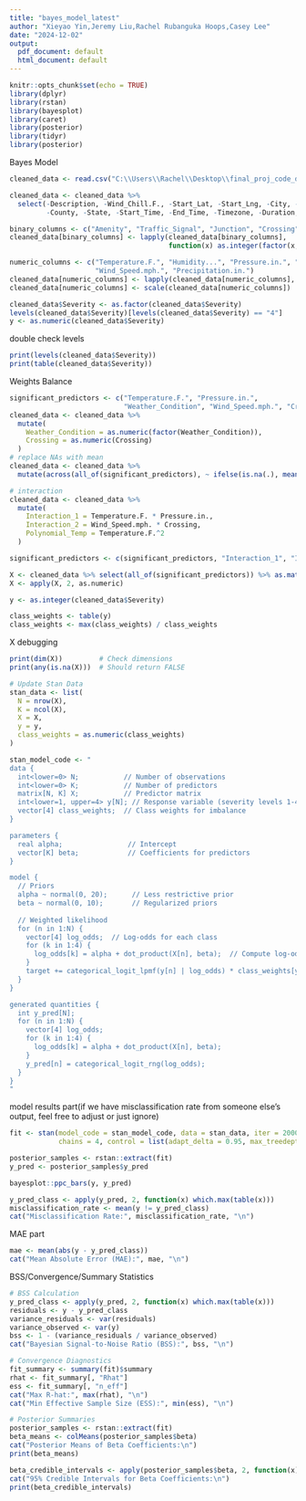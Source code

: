 ---
title: "bayes_model_latest"
author: "Xieyao Yin,Jeremy Liu,Rachel Rubanguka Hoops,Casey Lee"
date: "2024-12-02"
output:
  pdf_document: default
  html_document: default
---
```{r setup, include=FALSE}
knitr::opts_chunk$set(echo = TRUE)
library(dplyr)
library(rstan)
library(bayesplot)
library(caret)
library(posterior)
library(tidyr)
library(posterior)
```
Bayes Model
```{r}
cleaned_data <- read.csv("C:\\Users\\Rachel\\Desktop\\final_proj_code_datascie_451\\sampled_data4.csv")

cleaned_data <- cleaned_data %>%
  select(-Description, -Wind_Chill.F., -Start_Lat, -Start_Lng, -City, -No_Exit, 
         -County, -State, -Start_Time, -End_Time, -Timezone, -Duration, -Bump, -Traffic_Calming)

binary_columns <- c("Amenity", "Traffic_Signal", "Junction", "Crossing")
cleaned_data[binary_columns] <- lapply(cleaned_data[binary_columns], 
                                       function(x) as.integer(factor(x, levels = c("False", "True"), labels = c(0, 1))))

numeric_columns <- c("Temperature.F.", "Humidity...", "Pressure.in.", "Visibility.mi.", 
                     "Wind_Speed.mph.", "Precipitation.in.")
cleaned_data[numeric_columns] <- lapply(cleaned_data[numeric_columns], as.numeric)
cleaned_data[numeric_columns] <- scale(cleaned_data[numeric_columns])

cleaned_data$Severity <- as.factor(cleaned_data$Severity)
levels(cleaned_data$Severity)[levels(cleaned_data$Severity) == "4"] 
y <- as.numeric(cleaned_data$Severity)
```
double check levels
```{r}
print(levels(cleaned_data$Severity)) 
print(table(cleaned_data$Severity))  
```
Weights Balance
```{r}
significant_predictors <- c("Temperature.F.", "Pressure.in.", 
                            "Weather_Condition", "Wind_Speed.mph.", "Crossing")
cleaned_data <- cleaned_data %>%
  mutate(
    Weather_Condition = as.numeric(factor(Weather_Condition)),
    Crossing = as.numeric(Crossing) 
  )
# replace NAs with mean
cleaned_data <- cleaned_data %>%
  mutate(across(all_of(significant_predictors), ~ ifelse(is.na(.), mean(., na.rm = TRUE), .)))

# interaction
cleaned_data <- cleaned_data %>%
  mutate(
    Interaction_1 = Temperature.F. * Pressure.in.,
    Interaction_2 = Wind_Speed.mph. * Crossing,
    Polynomial_Temp = Temperature.F.^2
  )

significant_predictors <- c(significant_predictors, "Interaction_1", "Interaction_2", "Polynomial_Temp")

X <- cleaned_data %>% select(all_of(significant_predictors)) %>% as.matrix()
X <- apply(X, 2, as.numeric)  

y <- as.integer(cleaned_data$Severity)

class_weights <- table(y)
class_weights <- max(class_weights) / class_weights
```
X debugging
```{r}
print(dim(X))         # Check dimensions
print(any(is.na(X)))  # Should return FALSE
```

```{r}
# Update Stan Data
stan_data <- list(
  N = nrow(X),
  K = ncol(X),
  X = X,
  y = y,
  class_weights = as.numeric(class_weights)
)

stan_model_code <- "
data {
  int<lower=0> N;           // Number of observations
  int<lower=0> K;           // Number of predictors
  matrix[N, K] X;           // Predictor matrix
  int<lower=1, upper=4> y[N]; // Response variable (severity levels 1-4)
  vector[4] class_weights;  // Class weights for imbalance
}

parameters {
  real alpha;                // Intercept
  vector[K] beta;            // Coefficients for predictors
}

model {
  // Priors
  alpha ~ normal(0, 20);      // Less restrictive prior
  beta ~ normal(0, 10);       // Regularized priors
  
  // Weighted likelihood
  for (n in 1:N) {
    vector[4] log_odds;  // Log-odds for each class
    for (k in 1:4) {
      log_odds[k] = alpha + dot_product(X[n], beta);  // Compute log-odds for each class
    }
    target += categorical_logit_lpmf(y[n] | log_odds) * class_weights[y[n]];
  }
}

generated quantities {
  int y_pred[N];
  for (n in 1:N) {
    vector[4] log_odds;
    for (k in 1:4) {
      log_odds[k] = alpha + dot_product(X[n], beta);
    }
    y_pred[n] = categorical_logit_rng(log_odds);
  }
}
"
```
model results part(if we have misclassification rate from someone else's output, feel free to adjust or just ignore)
```{r}
fit <- stan(model_code = stan_model_code, data = stan_data, iter = 2000, warmup = 500, 
            chains = 4, control = list(adapt_delta = 0.95, max_treedepth = 15))

posterior_samples <- rstan::extract(fit)
y_pred <- posterior_samples$y_pred

bayesplot::ppc_bars(y, y_pred)

y_pred_class <- apply(y_pred, 2, function(x) which.max(table(x)))
misclassification_rate <- mean(y != y_pred_class)
cat("Misclassification Rate:", misclassification_rate, "\n")
```
MAE part
```{r}
mae <- mean(abs(y - y_pred_class))
cat("Mean Absolute Error (MAE):", mae, "\n")
```
BSS/Convergence/Summary Statistics
```{r}
# BSS Calculation
y_pred_class <- apply(y_pred, 2, function(x) which.max(table(x)))
residuals <- y - y_pred_class
variance_residuals <- var(residuals)
variance_observed <- var(y)
bss <- 1 - (variance_residuals / variance_observed)
cat("Bayesian Signal-to-Noise Ratio (BSS):", bss, "\n")

# Convergence Diagnostics
fit_summary <- summary(fit)$summary
rhat <- fit_summary[, "Rhat"]
ess <- fit_summary[, "n_eff"]
cat("Max R-hat:", max(rhat), "\n")
cat("Min Effective Sample Size (ESS):", min(ess), "\n")

# Posterior Summaries
posterior_samples <- rstan::extract(fit)
beta_means <- colMeans(posterior_samples$beta)
cat("Posterior Means of Beta Coefficients:\n")
print(beta_means)

beta_credible_intervals <- apply(posterior_samples$beta, 2, function(x) quantile(x, probs = c(0.025, 0.975)))
cat("95% Credible Intervals for Beta Coefficients:\n")
print(beta_credible_intervals)
```


